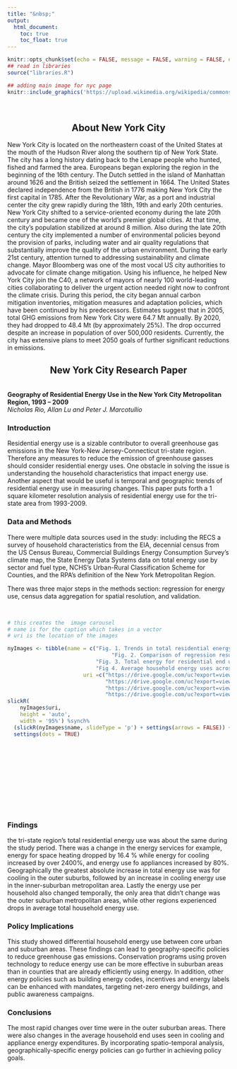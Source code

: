 ```yaml
---
title: "&nbsp;"
output:
  html_document:
    toc: true
    toc_float: true
---
```

```r
knitr::opts_chunk$set(echo = FALSE, message = FALSE, warning = FALSE, error = FALSE )
## read in libraries
source("libraries.R")
```

```r
## adding main image for nyc page
knitr::include_graphics('https://upload.wikimedia.org/wikipedia/commons/5/5f/Manhattan_from_Weehawken%2C_NJ.jpg')
```

<br>
<h2 style = text-align:center> About New York City</h2>

New York City is located on the northeastern coast of the United States at the mouth of the Hudson River along the southern tip of New York State.  The city has a long history dating back to the Lenape people who hunted, fished and farmed the area.  Europeans began exploring the region in the beginning of the 16th century.  The Dutch settled in the island of Manhattan around 1626 and the British seized the settlement in 1664.   The United States declared independence from the British in 1776 making New York City the first capital in 1785.  After the Revolutionary War, as a port and industrial center the city grew rapidly during the 18th, 19th and early 20th centuries.  New York City shifted to a service-oriented economy during the late 20th century and became one of the world’s premier global cities.  At that time, the city’s population stabilized at around 8 million.  Also during the late 20th century the city implemented a number of environmental policies beyond the provision of parks, including water and air quality regulations that substantially improve the quality of the urban environment.  During the early 21st century, attention turned to addressing sustainability and climate change.  Mayor Bloomberg was one of the most vocal US city authorities to advocate for climate change mitigation.  Using his influence, he helped New York City join the C40, a network of mayors of nearly 100 world-leading cities collaborating to deliver the urgent action needed right now to confront the climate crisis.  During this period, the city began annual carbon mitigation inventories, mitigation measures and adaptation policies, which have been continued by his predecessors.  Estimates suggest that in 2005, total GHG emissions from New York City were 64.7 Mt annually.  By 2020, they had dropped to 48.4 Mt (by approximately 25%).  The drop occurred despite an increase in population of over 500,000 residents.  Currently, the city has extensive plans to meet 2050 goals of further significant reductions in emissions.  

<h2 style = text-align:center> New York City Research Paper</h2>

<br>
**Geography of Residential Energy Use in the New York City Metropolitan Region, 1993 – 2009**  
*Nicholas Rio, Allan Lu and Peter J. Marcotullio*
<br>

### Introduction

Residential energy use is a sizable contributor to overall greenhouse gas emissions in the New York-New Jersey-Connecticut tri-state region. Therefore any measures to reduce the emission of greenhouse gasses should consider residential energy uses. One obstacle in solving the issue is understanding the household characteristics that impact energy use. Another aspect that would be useful is temporal and geographic trends of residential energy use in measuring changes. This paper puts forth a 1 square kilometer resolution analysis of residential energy use for the tri-state area from 1993-2009.

### Data and Methods

There were multiple data sources used in the study: including the RECS a survey of household characteristics from the EIA, decennial census from the US Census Bureau, Commercial Buildings Energy Consumption Survey's climate map, the State Energy Data Systems data on total energy use by sector and fuel type, NCHS's Urban-Rural Classification Scheme for Counties, and the RPA's definition of the New York Metropolitan Region.

There was three major steps in the methods section: regression for energy use, census data aggregation for spatial resolution, and validation. 

<br>

```r
# this creates the  image carousel
# name is for the caption which takes in a vector
# uri is the location of the images

nyImages <- tibble(name = c("Fig. 1. Trends in total residential energy use in the tri-state region by state.",
                                 "Fig. 2. Comparison of regression results and U.S. EIA SEDS estimates for residential energy use by state in the tri-state region.",
                            "Fig. 3. Total energy for residential end uses by metropolitan geography.  The center area is the core New York City area (5 boroughs), the first outer area is the inner suburbs and the second outer ring is the outer suburban area.   Each map has different total energy legends given the different levels of energy used for each end use.",
                            "Fig 4. Average household energy uses across the New York City Metropolitan region for 1993 and 2009.  The distributions for each end use were divided into 5 quantiles.  The results therefore demonstrate both the change in intensity over time and differences across geographies."),
                        uri =c("https://drive.google.com/uc?export=view&id=1BmMkCybVfM76EI07PZYHSdOsf2PJ70Qi",
                               "https://drive.google.com/uc?export=view&id=1sLusRJKGc2oy1zrfBXfBN_-_LBTTOQjR",
                               "https://drive.google.com/uc?export=view&id=15ovNqcALD12HhtD7PSe0S8SOqfJYVNqw",
                               "https://drive.google.com/uc?export=view&id=17Q69T7a5TjdHH-FJdKk0t8Oo17--k4DY"))
slickR(
    nyImages$uri,
    height = 'auto',
    width = '95%') %synch%
  (slickR(nyImages$name, slideType = 'p') + settings(arrows = FALSE)) + 
  settings(dots = TRUE) 
```

<br>
<br>
<br>
<br>

<br>
<br>
<br>
<br>


### Findings

the tri-state region's total residential energy use was about the same during the study period. There was a change in the energy services for example, energy for space heating dropped by 16.4 %  while energy for cooling increased by over 2400%, and energy use fo appliances increased by 80%. Geographically the greatest absolute increase in total energy use was for cooling in the outer suburbs, followed by an increase in cooling energy use in the inner-suburban metropolitan area. Lastly the energy use per household also changed temporally, the only area that didn't change was the outer suburban metropolitan areas, while other regions experienced drops in average total household energy use. 

### Policy Implications

This study showed differential household energy use between core urban and suburban areas. These findings can lead to geography-specific policies to reduce greenhouse gas emissions. Conservation programs using proven technology to reduce energy use can be more effective in suburban areas than in counties that are already efficiently using energy. In addition, other energy policies such as building energy codes, incentives and energy labels can be enhanced with mandates, targeting net-zero energy buildings, and public awareness campaigns. 

### Conclusions

The most rapid changes over time were in the outer suburban areas. There were also changes in the average household end uses seen in cooling and appliance energy expenditures. By incorporating spatio-temporal analysis, geographically-specific energy policies can go further in achieving policy goals. 
